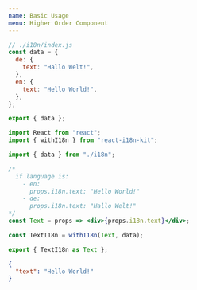 ```yaml
---
name: Basic Usage
menu: Higher Order Component
---
```



<Translator heading page="basicUsageHOC" num="0" />

<Translator page="basicUsageHOC" num="0" />

<Translator page="basicUsageHOC" num="1" />

```jsx
// ./i18n/index.js
const data = {
  de: {
    text: "Hallo Welt!",
  },
  en: {
    text: "Hello World!",
  },
};

export { data };
```

<Translator page="basicUsageHOC" num="2" />

```jsx
import React from "react";
import { withI18n } from "react-i18n-kit";

import { data } from "./i18n";

/*
  if language is:
    - en:
      props.i18n.text: "Hello World!"
    - de:
      props.i18n.text: "Hallo Welt!"
*/
const Text = props => <div>{props.i18n.text}</div>;

const TextI18n = withI18n(Text, data);

export { TextI18n as Text };
```

<Translator page="basicUsageHOC" num="3" />

<Playground>
  <Text />
</Playground>

<Translator page="basicUsageHOC" num="4" />

<Translator page="basicUsageHOC" num="5" />

```json
{
  "text": "Hello World!"
}
```

<Translator page="basicUsageHOC" num="6" />
